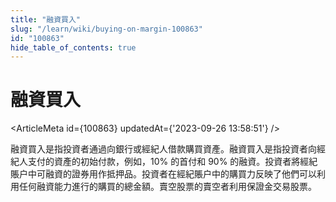 ```yaml
---
title: "融資買入"
slug: "/learn/wiki/buying-on-margin-100863"
id: "100863"
hide_table_of_contents: true
---
```



# 融資買入

<ArticleMeta id={100863} updatedAt={'2023-09-26 13:58:51'} />
<div className='border-solid border-b border-t-0 my-4 border-[var(--ifm-color-gray-300)]' />

融資買入是指投資者通過向銀行或經紀人借款購買資產。融資買入是指投資者向經紀人支付的資產的初始付款，例如，10% 的首付和 90% 的融資。投資者將經紀賬户中可融資的證券用作抵押品。投資者在經紀賬户中的購買力反映了他們可以利用任何融資能力進行的購買的總金額。賣空股票的賣空者利用保證金交易股票。
